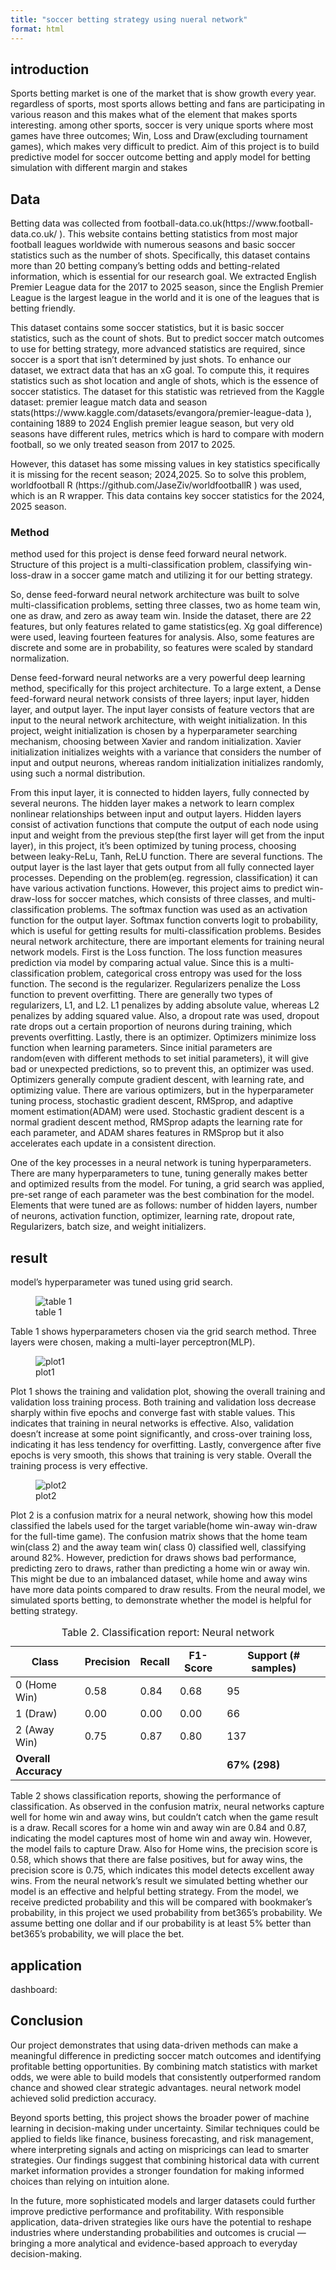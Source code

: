 ```yaml
---
title: "soccer betting strategy using nueral network"
format: html
---
```


## introduction 

Sports betting market is one of the market that is show growth every year. regardless of sports, most sports allows betting and fans are 
participating in various reason and this makes what of the element that makes sports interesting. among other sports, soccer is very unique sports where
most games have three outcomes; Win, Loss and Draw(excluding tournament games), which makes very difficult to predict. 
Aim of this project is to build predictive model for soccer outcome betting and apply model for betting simulation with different margin and stakes


## Data

Betting data was collected from football-data.co.uk(https://www.football-data.co.uk/ ). This
website contains betting statistics from most major football leagues worldwide with numerous seasons
and basic soccer statistics such as the number of shots. Specifically, this dataset contains more than 20
betting company’s betting odds and betting-related information, which is essential for our research goal.
We extracted English Premier League data for the 2017 to 2025 season, since the English Premier League
is the largest league in the world and it is one of the leagues that is betting friendly.

This dataset contains some soccer statistics, but it is basic soccer statistics, such as the count of shots. But
to predict soccer match outcomes to use for betting strategy, more advanced statistics are required, since
soccer is a sport that isn't determined by just shots. To enhance our dataset, we extract data that has an xG 
goal. To compute this, it requires statistics such as shot location and angle of shots, which is the essence
of soccer statistics. The dataset for this statistic was retrieved from the Kaggle dataset: premier league
match data and season stats(https://www.kaggle.com/datasets/evangora/premier-league-data ), containing
1889 to 2024 English premier league season, but very old seasons have different rules, metrics which is
hard to compare with modern football, so we only treated season from 2017 to 2025.

However, this dataset has some missing values in key statistics specifically it is missing for the recent
season; 2024,2025. So to solve this problem, worldfootball R (https://github.com/JaseZiv/worldfootballR
) was used, which is an R wrapper. This data contains key soccer statistics for the 2024, 2025 season.


### Method

method  used for this project is  dense feed forward neural network. Structure of this project is a
multi-classification problem, classifying win-loss-draw in a soccer game match and utilizing it for our
betting strategy.

So, dense feed-forward neural network architecture was built to solve multi-classification problems,
setting three classes, two as home team win, one as draw, and zero as away team win. Inside the dataset,
there are 22 features, but only features related to game statistics(eg. Xg goal difference) were used,
leaving fourteen features for analysis. Also, some features are discrete and some are in probability, so
features were scaled by standard normalization.

Dense feed-forward neural networks are a very powerful deep learning method, specifically for this
project architecture. To a large extent, a Dense feed-forward neural network consists of three layers; input
layer, hidden layer, and output layer. The input layer consists of feature vectors that are input to the neural
network architecture, with weight initialization. In this project, weight initialization is chosen by a
hyperparameter searching mechanism, choosing between Xavier and random initialization. Xavier
initialization initializes weights with a variance that considers the number of input and output neurons,
whereas random initialization initializes randomly, using such a normal distribution.

From this input layer, it is connected to hidden layers, fully connected by several neurons. The hidden
layer makes a network to learn complex nonlinear relationships between input and output layers. Hidden
layers consist of activation functions that compute the output of each node using input and weight from
the previous step(the first layer will get from the input layer), in this project, it’s been optimized by tuning
process, choosing between leaky-ReLu, Tanh, ReLU function. There are several functions. The output
layer is the last layer that gets output from all fully connected layer processes. Depending on the
problem(eg. regression, classification) it can have various activation functions. However, this project aims
to predict win-draw-loss for soccer matches, which consists of three classes, and multi-classification
problems. The softmax function was used as an activation function for the output layer. Softmax function
converts logit to probability, which is useful for getting results for multi-classification problems.
Besides neural network architecture, there are important elements for training neural network models.
First is the Loss function. The loss function measures prediction via model by comparing actual value.
Since this is a multi-classification problem, categorical cross entropy was used for the loss function.
The second is the regularizer. Regularizers penalize the Loss function to prevent overfitting. There are
generally two types of regularizers, L1, and L2. L1 penalizes by adding absolute value, whereas L2
penalizes by adding squared value. Also, a dropout rate was used, dropout rate drops out a certain
proportion of neurons during training, which prevents overfitting. Lastly, there is an optimizer. Optimizers
minimize loss function when learning parameters. Since initial parameters are random(even with different
methods to set initial parameters), it will give bad or unexpected predictions, so to prevent this, an
optimizer was used. Optimizers generally compute gradient descent, with learning rate, and optimizing
value. There are various optimizers, but in the hyperparameter tuning process, stochastic gradient descent,
RMSprop, and adaptive moment estimation(ADAM) were used. Stochastic gradient descent is a normal
gradient descent method, RMSprop adapts the learning rate for each parameter, and ADAM shares
features in RMSprop but it also accelerates each update in a consistent direction.

One of the key processes in a neural network is tuning hyperparameters. There are many hyperparameters
to tune, tuning generally makes better and optimized results from the model. For tuning, a grid search was
applied, pre-set range of each parameter was the best combination for the model. Elements that were
tuned are as follows: number of hidden layers, number of neurons, activation function, optimizer,
learning rate, dropout rate, Regularizers, batch size, and weight initializers.


## result

model's hyperparameter was tuned using grid search.

![table 1](photo/params.png)

Table 1 shows hyperparameters chosen via the grid search method.  Three layers were chosen, making a multi-layer perceptron(MLP). 


![plot1](photo/epochs.png)

Plot 1 shows the training and validation plot, showing the overall training and validation loss
training process. Both training and validation loss decrease sharply within five epochs and
converge fast with stable values. This indicates that training in neural networks is effective. Also,
validation doesn’t increase at some point significantly, and cross-over training loss, indicating it
has less tendency for overfitting. Lastly, convergence after five epochs is very smooth, this
shows that training is very stable. Overall the training process is very effective.


![plot2](photo/epochs.png)

Plot 2 is a confusion matrix for a neural network, showing how this model classified the labels
used for the target variable(home win-away win-draw for the full-time game). The confusion
matrix shows that the home team win(class 2) and the away team win( class 0) classified well,
classifying around 82%. However, prediction for draws shows bad performance, predicting zero
to draws, rather than predicting a home win or away win. This might be due to an imbalanced
dataset, while home and away wins have more data points compared to draw results.
From the neural model, we simulated sports betting, to demonstrate whether the model is helpful
for betting strategy.


| Class         | Precision | Recall | F1-Score | Support (# samples) |
|---------------|-----------|--------|----------|----------------------|
| 0 (Home Win)  | 0.58      | 0.84   | 0.68     | 95                   |
| 1 (Draw)      | 0.00      | 0.00   | 0.00     | 66                   |
| 2 (Away Win)  | 0.75      | 0.87   | 0.80     | 137                  |
| **Overall Accuracy** |           |        |          | **67% (298)**         |

: Table 2. Classification report: Neural network



Table 2 shows classification reports, showing the performance of classification. As observed in
the confusion matrix, neural networks capture well for home win and away wins, but couldn’t
catch when the game result is a draw. Recall scores for a home win and away win are 0.84 and
0.87, indicating the model captures most of home win and away win. However, the model fails to
capture Draw. Also for Home wins, the precision score is 0.58, which shows that there are false
positives, but for away wins, the precision score is 0.75, which indicates this model detects
excellent away wins.
From the neural network’s result we simulated betting whether our model is an effective and
helpful betting strategy. From the model, we receive predicted probability and this will be
compared with bookmaker’s probability, in this project we used probability from bet365’s
probability. We assume betting one dollar and if our probability is at least 5% better than
bet365’s probability, we will place the bet.


## application

dashboard: 



## Conclusion 

Our project demonstrates that using data-driven methods can make a meaningful difference in predicting soccer match outcomes and identifying profitable betting opportunities. By combining match statistics with market odds, we were able to build models that consistently outperformed random chance and showed clear strategic advantages. neural network model achieved solid prediction accuracy. 

Beyond sports betting, this project shows the broader power of machine learning in decision-making under uncertainty. Similar techniques could be applied to fields like finance, business forecasting, and risk management, where interpreting signals and acting on mispricings can lead to smarter strategies. Our findings suggest that combining historical data with current market information provides a stronger foundation for making informed choices than relying on intuition alone.

In the future, more sophisticated models and larger datasets could further improve predictive performance and profitability. With responsible application, data-driven strategies like ours have the potential to reshape industries where understanding probabilities and outcomes is crucial — bringing a more analytical and evidence-based approach to everyday decision-making.




